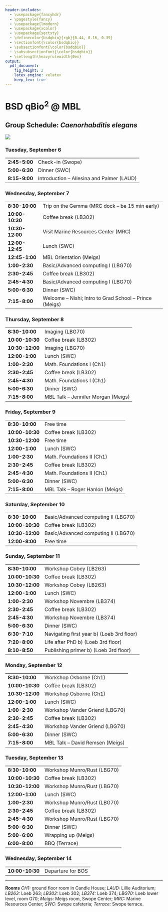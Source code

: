 ```yaml
---
header-includes:
  - \usepackage{fancyhdr}
  - \pagestyle{fancy}
  - \usepackage{lmodern}
  - \usepackage{xcolor}
  - \usepackage{sectsty}
  - \definecolor{bsdqbio}{rgb}{0.44, 0.16, 0.39}
  - \sectionfont{\color{bsdqbio}}
  - \subsectionfont{\color{bsdqbio}}
  - \subsubsectionfont{\color{bsdqbio}}
  - \setlength\heavyrulewidth{0ex}
output:
  pdf_document:
    fig_height: 2
    latex_engine: xelatex
    keep_tex: true
---
```

# BSD qBio$^2$ @ MBL

## Group Schedule: *Caenorhabditis elegans*
 ![](https://github.com/StefanoAllesina/BSD-QBio2/raw/master/logo_group/Caenorhabditis_elegans.png)

### Tuesday, September 6 

------------------    --------------------------------------------------------
**2:45-5:00**         Check-in (Swope)                                        
**5:00-6:30**         Dinner (SWC)                                            
**8:15-9:00**         Introduction – Allesina and Palmer (LAUD)               
------------------    --------------------------------------------------------

### Wednesday, September 7 

------------------    --------------------------------------------------------
**8:30-10:00**        Trip on the Gemma (MRC dock – be 15 min early)          
**10:00-10:30**       Coffee break (LB302)                                    
**10:30-12:00**       Visit Marine Resources Center (MRC)                     
**12:00-12:45**       Lunch (SWC)                                             
**12:45-1:00**        MBL Orientation (Meigs)                                 
**1:00-2:30**         Basic/Advanced computing I (LBG70)                      
**2:30-2:45**         Coffee break (LB302)                                    
**2:45-4:30**         Basic/Advanced computing I (LBG70)                      
**5:00-6:30**         Dinner (SWC)                                            
**7:15-8:00**         Welcome – Nishi; Intro to Grad School – Prince (Meigs)  
------------------    --------------------------------------------------------

### Thursday, September 8 

------------------    --------------------------------------------------------
**8:30-10:00**        Imaging (LBG70)                                         
**10:00-10:30**       Coffee break (LB302)                                    
**10:30-12:00**       Imaging (LBG70)                                         
**12:00-1:00**        Lunch (SWC)                                             
**1:00-2:30**         Math. Foundations I (Ch1)                               
**2:30-2:45**         Coffee break (LB302)                                    
**2:45-4:30**         Math. Foundations I (Ch1)                               
**5:00-6:30**         Dinner (SWC)                                            
**7:15-8:00**         MBL Talk – Jennifer Morgan (Meigs)                      
------------------    --------------------------------------------------------

### Friday, September 9 

------------------    --------------------------------------------------------
**8:30-10:00**        Free time                                               
**10:00-10:30**       Coffee break (LB302)                                    
**10:30-12:00**       Free time                                               
**12:00-1:00**        Lunch (SWC)                                             
**1:00-2:30**         Math. Foundations II (Ch1)                              
**2:30-2:45**         Coffee break (LB302)                                    
**2:45-4:30**         Math. Foundations II (Ch1)                              
**5:00-6:30**         Dinner (SWC)                                            
**7:15-8:00**         MBL Talk – Roger Hanlon (Meigs)                         
------------------    --------------------------------------------------------

### Saturday, September 10 

------------------    --------------------------------------------------------
**8:30-10:00**        Basic/Advanced computing II (LBG70)                     
**10:00-10:30**       Coffee break (LB302)                                    
**10:30-12:00**       Basic/Advanced computing II (LBG70)                     
**12:00-8:00**        Free time                                               
------------------    --------------------------------------------------------

### Sunday, September 11 

------------------    --------------------------------------------------------
**8:30-10:00**        Workshop Cobey (LB263)                                  
**10:00-10:30**       Coffee break (LB302)                                    
**10:30-12:00**       Workshop Cobey (LB263)                                  
**12:00-1:00**        Lunch (SWC)                                             
**1:00-2:30**         Workshop Novembre (LB374)                               
**2:30-2:45**         Coffee break (LB302)                                    
**2:45-4:30**         Workshop Novembre (LB374)                               
**5:00-6:30**         Dinner (SWC)                                            
**6:30-7:10**         Navigating first year b) (Loeb 3rd floor)               
**7:20-8:00**         Life after PhD b) (Loeb 3rd floor)                      
**8:10-8:50**         Publishing primer b) (Loeb 3rd floor)                   
------------------    --------------------------------------------------------

### Monday, September 12 

------------------    --------------------------------------------------------
**8:30-10:00**        Workshop Osborne (Ch1)                                  
**10:00-10:30**       Coffee break (LB302)                                    
**10:30-12:00**       Workshop Osborne (Ch1)                                  
**12:00-1:00**        Lunch (SWC)                                             
**1:00-2:30**         Workshop Vander Griend (LBG70)                          
**2:30-2:45**         Coffee break (LB302)                                    
**2:45-4:30**         Workshop Vander Griend (LBG70)                          
**5:00-6:30**         Dinner (SWC)                                            
**7:15-8:00**         MBL Talk – David Remsen (Meigs)                         
------------------    --------------------------------------------------------

### Tuesday, September 13 

------------------    --------------------------------------------------------
**8:30-10:00**        Workshop Munro/Rust (LBG70)                             
**10:00-10:30**       Coffee break (LB302)                                    
**10:30-12:00**       Workshop Munro/Rust (LBG70)                             
**12:00-1:00**        Lunch (SWC)                                             
**1:00-2:30**         Workshop Munro/Rust (LBG70)                             
**2:30-2:45**         Coffee break (LB302)                                    
**2:45-4:30**         Workshop Munro/Rust (LBG70)                             
**5:00-6:30**         Dinner (SWC)                                            
**5:00-6:00**         Wrapping up (Meigs)                                     
**6:00-8:00**         BBQ (Terrace)                                           
------------------    --------------------------------------------------------

### Wednesday, September 14 

------------------    --------------------------------------------------------
**10:00-10:30**       Departure for BOS                                       
------------------    --------------------------------------------------------



-------


**Rooms** *CH1:* ground floor room in Candle House; *LAUD:* Lillie Auditorium; *LB263:* Loeb 263; *LB302:* Loeb 302; *LB374:* Loeb 374; 
*LBG70:* Loeb lower level, room G70; *Meigs:* Meigs room, Swope Center; *MRC:* Marine Resources Center; *SWC:* Swope cafeteria; *Terrace:* Swope terrace.
  
